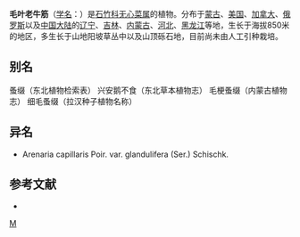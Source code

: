 {{Speciesbox
| taxon = Arenaria(植物) capillaris
| binomial_authority = Poir.
| image = Eremogone capillaris 0093.JPG
}}

'''毛叶老牛筋'''（[[学名|学名]]：{{lang|la|''Arenaria capillaris''}}）是[[石竹科|石竹科]][[无心菜属|无心菜属]]的植物。分布于[[蒙古|蒙古]]、[[美国|美国]]、[[加拿大|加拿大]]、[[俄罗斯|俄罗斯]]以及[[中国大陆|中国大陆]]的[[辽宁|辽宁]]、[[吉林|吉林]]、[[内蒙古|内蒙古]]、[[河北|河北]]、[[黑龙江|黑龙江]]等地，生长于海拔850米的地区，多生长于山地阳坡草丛中以及山顶砾石地，目前尚未由人工引种栽培。

== 别名 ==
蚤缀（东北植物检索表） 兴安鹅不食（东北草本植物志） 毛梗蚤缀（内蒙古植物志） 细毛蚤缀（拉汉种子植物名称）

== 异名 ==
* Arenaria capillaris Poir. var. glandulifera (Ser.) Schischk.

== 参考文献 ==
<div class="references-small">
* {{cite web| url =http://www.bioinfo.cn/db05/KmzwSpecies.php?action=view&id=3634| title =毛叶老牛筋| work =《中国高等植物数据库全库》| publisher =中国科学院微生物研究所| author =昆明植物研究所| accessdate =2009-02-24| deadurl =yes| archiveurl =https://web.archive.org/web/20160305000939/http://www.bioinfo.cn/db05/KmzwSpecies.php?action=view&id=3634| archivedate =2016-03-05}}
</div>
{{Taxonbar|from=Q47035282}}

[[Category:无心菜属|M]]